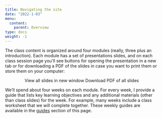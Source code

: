 ```yaml
---
title: Navigating the site
date: "2022-1-03"
menu:
  content:
    parent: Overview
type: docs
weight: -1
---
```


The class content is organized around four modules (really, three plus an introduction). Each module has a set of presentations slides, and on each class session page you'll see buttons for opening the presentation in a new tab or for downloading a PDF of the slides in case you want to print them or store them on your computer:

<p style="text-align:center;"><span class="btn btn-primary btn-lg"><i class="fas fa-external-link-alt"></i> View all slides in new window</span> <span class="btn btn-primary btn-lg"><i class="far fa-file-pdf"></i> Download PDF of all slides</span></p>

We'll spend about four weeks on each module. For every week, I provide a guide that lists key learning objectives and any additional materials (other than class slides) for the week. For example, many weeks include a class worksheet that we will complete together. These weekly guides are available in the [guides](/content/guide1/) section of this page.
